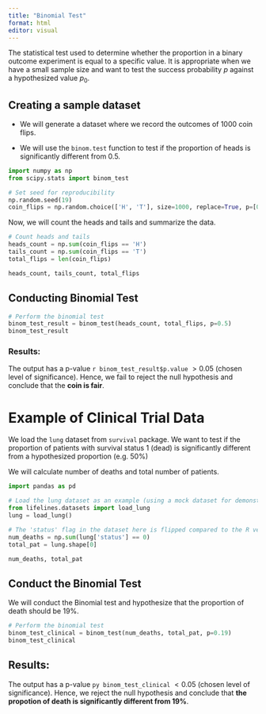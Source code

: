 ```yaml
---
title: "Binomial Test"
format: html
editor: visual
---
```


The statistical test used to determine whether the proportion in a binary outcome experiment is equal to a specific value. It is appropriate when we have a small sample size and want to test the success probability $p$ against a hypothesized value $p_0$.

## Creating a sample dataset

-   We will generate a dataset where we record the outcomes of 1000 coin flips.

-   We will use the `binom.test` function to test if the proportion of heads is significantly different from 0.5.

```python
import numpy as np
from scipy.stats import binom_test

# Set seed for reproducibility
np.random.seed(19)
coin_flips = np.random.choice(['H', 'T'], size=1000, replace=True, p=[0.5, 0.5])
```

Now, we will count the heads and tails and summarize the data.

```python
# Count heads and tails
heads_count = np.sum(coin_flips == 'H')
tails_count = np.sum(coin_flips == 'T')
total_flips = len(coin_flips)

heads_count, tails_count, total_flips
```

## Conducting Binomial Test

```python
# Perform the binomial test
binom_test_result = binom_test(heads_count, total_flips, p=0.5)
binom_test_result
```

### Results:

The output has a p-value `r binom_test_result$p.value` $> 0.05$ (chosen level of significance). Hence, we fail to reject the null hypothesis and conclude that the **coin is fair**.

# Example of Clinical Trial Data

We load the `lung` dataset from `survival` package. We want to test if the proportion of patients with survival status 1 (dead) is significantly different from a hypothesized proportion (e.g. 50%)

We will calculate number of deaths and total number of patients.

```python
import pandas as pd

# Load the lung dataset as an example (using a mock dataset for demonstration purposes)
from lifelines.datasets import load_lung
lung = load_lung()

# The 'status' flag in the dataset here is flipped compared to the R version
num_deaths = np.sum(lung['status'] == 0)
total_pat = lung.shape[0]

num_deaths, total_pat
```



## Conduct the Binomial Test

We will conduct the Binomial test and hypothesize that the proportion of death should be 19%.

```python
# Perform the binomial test
binom_test_clinical = binom_test(num_deaths, total_pat, p=0.19)
binom_test_clinical
```

## Results:

The output has a p-value `py binom_test_clinical` $< 0.05$ (chosen level of significance). Hence, we reject the null hypothesis and conclude that **the propotion of death is significantly different from 19%**.
